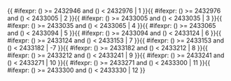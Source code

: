 <includeonly>{{ #ifexpr: ({{{1}}}) >= 2432946 and ({{{1}}}) < 2432976 | 1 }}{{ #ifexpr: ({{{1}}}) >= 2432976 and ({{{1}}}) < 2433005 | 2 }}{{ #ifexpr: ({{{1}}}) >= 2433005 and ({{{1}}}) < 2433035 | 3 }}{{ #ifexpr: ({{{1}}}) >= 2433035 and ({{{1}}}) < 2433065 | 4 }}{{ #ifexpr: ({{{1}}}) >= 2433065 and ({{{1}}}) < 2433094 | 5 }}{{ #ifexpr: ({{{1}}}) >= 2433094 and ({{{1}}}) < 2433124 | 6 }}{{ #ifexpr: ({{{1}}}) >= 2433124 and ({{{1}}}) < 2433153 | 7 }}{{ #ifexpr: ({{{1}}}) >= 2433153 and ({{{1}}}) < 2433182 | -7 }}{{ #ifexpr: ({{{1}}}) >= 2433182 and ({{{1}}}) < 2433212 | 8 }}{{ #ifexpr: ({{{1}}}) >= 2433212 and ({{{1}}}) < 2433241 | 9 }}{{ #ifexpr: ({{{1}}}) >= 2433241 and ({{{1}}}) < 2433271 | 10 }}{{ #ifexpr: ({{{1}}}) >= 2433271 and ({{{1}}}) < 2433300 | 11 }}{{ #ifexpr: ({{{1}}}) >= 2433300 and ({{{1}}}) < 2433330 | 12 }}</includeonly><noinclude>{{Chinese calendar/doc}}

[[Category:中國農曆模板|{{PAGENAME}}]]
</noinclude>